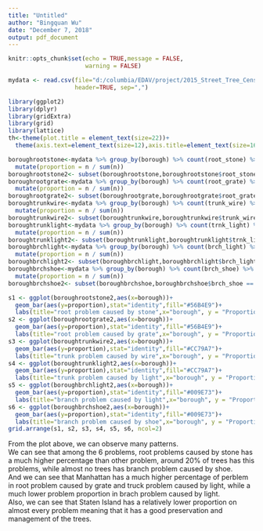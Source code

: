 ---
title: "Untitled"
author: "Bingquan Wu"
date: "December 7, 2018"
output: pdf_document
---


```{r setup, include=FALSE}
knitr::opts_chunk$set(echo = TRUE,message = FALSE,
                      warning = FALSE)
```


```{r,fig.width=10,fig.height=7}
mydata <- read.csv(file="d:/columbia/EDAV/project/2015_Street_Tree_Census_-_Tree_Data.csv",
                   header=TRUE, sep=",")

library(ggplot2)
library(dplyr)
library(gridExtra)
library(grid)
library(lattice)
th<-theme(plot.title = element_text(size=22))+
  theme(axis.text=element_text(size=12),axis.title=element_text(size=16))

boroughrootstone<-mydata %>% group_by(borough) %>% count(root_stone) %>% 
  mutate(proportion = n / sum(n))
boroughrootstone2<- subset(boroughrootstone,boroughrootstone$root_stone == "Yes" ) 
boroughrootgrate<-mydata %>% group_by(borough) %>% count(root_grate) %>% 
  mutate(proportion = n / sum(n))
boroughrootgrate2<- subset(boroughrootgrate,boroughrootgrate$root_grate == "Yes" ) 
boroughtrunkwire<-mydata %>% group_by(borough) %>% count(trunk_wire) %>% 
  mutate(proportion = n / sum(n))
boroughtrunkwire2<- subset(boroughtrunkwire,boroughtrunkwire$trunk_wire == "Yes" ) 
boroughtrunklight<-mydata %>% group_by(borough) %>% count(trnk_light) %>% 
  mutate(proportion = n / sum(n))
boroughtrunklight2<- subset(boroughtrunklight,boroughtrunklight$trnk_light == "Yes" ) 
boroughbrchlight<-mydata %>% group_by(borough) %>% count(brch_light) %>% 
  mutate(proportion = n / sum(n))
boroughbrchlight2<- subset(boroughbrchlight,boroughbrchlight$brch_light == "Yes" ) 
boroughbrchshoe<-mydata %>% group_by(borough) %>% count(brch_shoe) %>% 
  mutate(proportion = n / sum(n))
boroughbrchshoe2<- subset(boroughbrchshoe,boroughbrchshoe$brch_shoe == "Yes" ) 

s1 <- ggplot(boroughrootstone2,aes(x=borough))+
  geom_bar(aes(y=proportion),stat="identity",fill="#56B4E9")+
  labs(title="root problem caused by stone",x="borough", y = "Proportion")
s2 <- ggplot(boroughrootgrate2,aes(x=borough))+
  geom_bar(aes(y=proportion),stat="identity",fill="#56B4E9")+
  labs(title="root problem caused by grate",x="borough", y = "Proportion")
s3 <- ggplot(boroughtrunkwire2,aes(x=borough))+
  geom_bar(aes(y=proportion),stat="identity",fill="#CC79A7")+
  labs(title="trunk problem caused by wire",x="borough", y = "Proportion")
s4 <- ggplot(boroughtrunklight2,aes(x=borough))+
  geom_bar(aes(y=proportion),stat="identity",fill="#CC79A7")+
  labs(title="trunk problem caused by light",x="borough", y = "Proportion")
s5 <- ggplot(boroughbrchlight2,aes(x=borough))+
  geom_bar(aes(y=proportion),stat="identity",fill="#009E73")+
  labs(title="branch problem caused by light",x="borough", y = "Proportion")
s6 <- ggplot(boroughbrchshoe2,aes(x=borough))+
  geom_bar(aes(y=proportion),stat="identity",fill="#009E73")+
  labs(title="branch problem caused by shoe",x="borough", y = "Proportion")
grid.arrange(s1, s2, s3, s4, s5, s6, ncol=2)
```

From the plot above, we can observe many patterns.\
We can see that among the 6 problems, root problems caused by stone has a much higher percentage than other problem, around 20% of trees has this problems, while almost no trees has branch problem caused by shoe. \
And we can see that Manhattan has a much higher percentage of perblem in root problem caused by grate and truck problem caused by light, while a much lower problem proportion in brach problem caused by light.\
Also, we can see that Staten Island has a relatively lower proportion on almost every problem meaning that it has a good preservation and management of the trees.\

